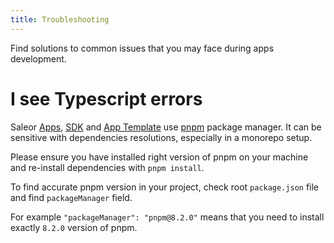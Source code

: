 ```yaml
---
title: Troubleshooting
---
```


Find solutions to common issues that you may face during apps development.

# I see Typescript errors

Saleor [Apps](https://github.com/saleor/apps), [SDK](https://github.com/saleor/saleor-app-sdk) and [App Template](https://github.com/saleor/saleor-app-template/discussions)
use [pnpm](https://pnpm.io/) package manager. It can be sensitive with dependencies resolutions, especially in a monorepo setup.

Please ensure you have installed right version of pnpm on your machine and re-install dependencies with `pnpm install`.

To find accurate pnpm version in your project, check root `package.json` file and find `packageManager` field.

For example `"packageManager": "pnpm@8.2.0"` means that you need to install exactly `8.2.0` version of pnpm.
